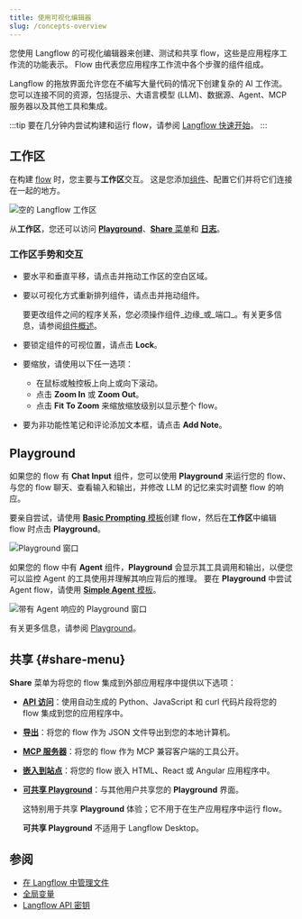 ```yaml
---
title: 使用可视化编辑器
slug: /concepts-overview
---
```



您使用 Langflow 的可视化编辑器来创建、测试和共享 flow，这些是应用程序工作流的功能表示。
Flow 由代表您应用程序工作流中各个步骤的组件组成。

Langflow 的拖放界面允许您在不编写大量代码的情况下创建复杂的 AI 工作流。
您可以连接不同的资源，包括提示、大语言模型 (LLM)、数据源、Agent、MCP 服务器以及其他工具和集成。

:::tip
要在几分钟内尝试构建和运行 flow，请参阅 [Langflow 快速开始](/get-started-quickstart)。
:::

## 工作区

在构建 [flow](/concepts-flows) 时，您主要与**工作区**交互。
这是您添加[组件](/concepts-components)、配置它们并将它们连接在一起的地方。

![空的 Langflow 工作区](/img/workspace.png)

从**工作区**，您还可以访问 [**Playground**](#playground)、[**Share** 菜单](#share-menu)和 [**日志**](/concepts-flows#flow-storage-and-logs)。

### 工作区手势和交互

- 要水平和垂直平移，请点击并拖动工作区的空白区域。

- 要以可视化方式重新排列组件，请点击并拖动组件。

    要更改组件之间的程序关系，您必须操作组件_边缘_或_端口_。有关更多信息，请参阅[组件概述](/concepts-components)。

- 要锁定组件的可视位置，请点击 <Icon name="LockOpen" aria-hidden="true"/> **Lock**。

- 要缩放，请使用以下任一选项：
   - 在鼠标或触控板上向上或向下滚动。
   - 点击 <Icon name="ZoomIn" aria-hidden="true"/> **Zoom In** 或 <Icon name="ZoomOut" aria-hidden="true"/> **Zoom Out**。
   - 点击 <Icon name="Maximize" aria-hidden="true"/> **Fit To Zoom** 来缩放缩放级别以显示整个 flow。

- 要为非功能性笔记和评论添加文本框，请点击 <Icon name="StickyNote" aria-hidden="true"/> **Add Note**。

## Playground

如果您的 flow 有 **Chat Input** 组件，您可以使用 **Playground** 来运行您的 flow、与您的 flow 聊天、查看输入和输出，并修改 LLM 的记忆来实时调整 flow 的响应。

要亲自尝试，请使用 [**Basic Prompting** 模板](/basic-prompting)创建 flow，然后在**工作区**中编辑 flow 时点击 <Icon name="Play" aria-hidden="true"/> **Playground**。

![Playground 窗口](/img/playground.png)

如果您的 flow 中有 **Agent** 组件，**Playground** 会显示其工具调用和输出，以便您可以监控 Agent 的工具使用并理解其响应背后的推理。
要在 **Playground** 中尝试 Agent flow，请使用 [**Simple Agent** 模板](/simple-agent)。

![带有 Agent 响应的 Playground 窗口](/img/playground-with-agent.png)

有关更多信息，请参阅 [Playground](/concepts-playground)。

## 共享 {#share-menu}

**Share** 菜单为将您的 flow 集成到外部应用程序中提供以下选项：

* [**API 访问**](/concepts-publish#api-access)：使用自动生成的 Python、JavaScript 和 curl 代码片段将您的 flow 集成到您的应用程序中。
* [**导出**](/concepts-flows-import#export-a-flow)：将您的 flow 作为 JSON 文件导出到您的本地计算机。
* [**MCP 服务器**](/mcp-server)：将您的 flow 作为 MCP 兼容客户端的工具公开。
* [**嵌入到站点**](/concepts-publish#embedded-chat-widget)：将您的 flow 嵌入 HTML、React 或 Angular 应用程序中。
* [**可共享 Playground**](/concepts-playground#share-a-flows-playground)：与其他用户共享您的 **Playground** 界面。

    这特别用于共享 **Playground** 体验；它不用于在生产应用程序中运行 flow。

    **可共享 Playground** 不适用于 Langflow Desktop。

## 参阅

* [在 Langflow 中管理文件](/concepts-file-management)
* [全局变量](/configuration-global-variables)
* [Langflow API 密钥](configuration-api-keys)